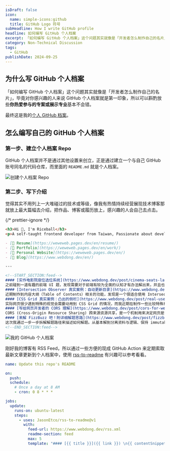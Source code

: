 ```yaml
---
isDraft: false
icon:
  name: simple-icons:github
  title: GitHub Logo 符号
subHeadline: How I write GitHub profile
headline: 如何编写 GitHub 个人档案
excerpt: 「如何编写 GitHub 个人档案」这个问题其实就像是「开发者怎么制作自己的名片」，毕竟对你感兴趣的人来说 GitHub 个人档案就是第一印象，所以可以斟酌放些「你热爱参与的专案或展示专业」基本不会错。像我有热情持续经营展现技术博客那就放上最大篇幅去介绍，把作品、博客或履历放上。
category: Non-Technical Discussion
tags:
  - GitHub
publishDate: 2024-09-25
---
```


## 为什么写 GitHub 个人档案

「如何编写 GitHub 个人档案」这个问题其实就像是「开发者怎么制作自己的名片」，毕竟对你感兴趣的人来说 GitHub 个人档案就是第一印象，所以可以斟酌放些**你热爱参与的专案或展示专业**基本不会错。

最终这是我的[个人 GitHub 档案](https://github.com/riceball-tw)。

## 怎么编写自己的 GitHub 个人档案

### 第一步、建立个人档案 Repo

GitHub 个人档案并不是通过其他设置来创立，正是通过建立一个与自己 GitHub 账号同名的代码仓库，而里面的 `README.md` 就是个人档案。

![创建个人档案 Repo](new-repo.webp)

### 第二步、写下介绍

觉得其实不用列上一大堆碰过的技术或等级，像我有热情持续经营展现技术博客那就放上最大篇幅去介绍，把作品、博客或履历放上，感兴趣的人会自己去点击。

{/* prettier-ignore */}
```md
<h3>Hi 👋, I'm Riceball</h3>
<p>A self-taught frontend developer from Taiwan, Passionate about developing interesting web apps!</p>

- [📜 Resume](https://weweweb.pages.dev/en/resume/)
- [💼 Portfolio](https://weweweb.pages.dev/en/work/)
- [🏡 Personal Website](https://weweweb.pages.dev/en/)
- [📝 Blog](https://www.webdong.dev/en/)

---

<!--START_SECTION:feed-->
#### [实作电影院座位选位系统](https://www.webdong.dev/post/cinema-seats-layout/)
之前碰到一道有趣的前端 UI 题，发现需要对于前端有较为全面的认知才有办法解出来，并且也可以针对感兴趣的领域延伸提出更更多问题，于是特地记录一下我的思考解题过程。身为一名前端工程师，你会怎么实作上图的电影院座位选位系统？
#### [Intersection Observer 真实案例：自动更新目录](https://www.webdong.dev/post/real-use-case-of-intersection-observer-toc/)
近期制作到内容大纲（Table of Contents）相关的功能，发现是一个很适合使用 Intersection Observer 的案例，通过监听特定元素来自动更新目录的状态。在早期可能会需要通过 getBoundingClientRect 之类的方法来计算元素有没有离开窗口，现在这样的需求就变得更加容易实现。
#### [CSS Grid 真实案例：凸出的侧栏](https://www.webdong.dev/post/real-use-case-of-css-grid-extended-sidebar/)
实际网页很少遇到特殊的视觉会需要动用到 CSS Grid 的情况，而我近期在制作一些比较特殊视觉的网页布局，事后感觉特别适合作为一个 CSS Grid 的启发教材，于是写下了本篇文章帮助通过真实世界案例更深刻了解 CSS Grid。
#### [写给网页开发者的 CORS 理解](https://www.webdong.dev/post/cors-for-web-developer/)
CORS (Cross-Origin Resource Sharing) 跨来源资源共享，是一个机制用来决定网页是否能够存取其他来源的资源，能有效防止不同来源之间的不正当资源存取。通过 CORS，可以在保护用户资料的同时，允许合法的跨来源请求。
#### [来解 FizzBuzz 吧！附详细解题思路](https://www.webdong.dev/post/fizzbuzz/)
这次我通过一步一步拆解解题路径来描述如何解题。从基本解到分离资料与逻辑、保持 immutable 以及边缘案例还有文件编写都有涵盖。打印出 1 到 100 的数字、假如数字是 3 的倍数，则打印 Fizz、假如数字是 5 的倍数，则打印 Buzz、假如数字是 3 和 5 的公倍数，则打印 FizzBuzz。
<!--END_SECTION:feed-->
```

![我的 GitHub 个人档案](readme.webp)

刚好我的博客有 RSS Feed，所以通过一些方便的现成 GitHub Action 来定期索取最新文章更新到个人档案中，使用 [rss-to-readme](https://github.com/JasonEtco/rss-to-readme) 有兴趣可以参考看看。

```yml
name: Update this repo's README

on:
  push:
  schedule:
    # Once a day at 8 AM
    - cron: 0 8 * * *

jobs:
  update:
    runs-on: ubuntu-latest
    steps:
      - uses: JasonEtco/rss-to-readme@v1
        with:
          feed-url: https://www.webdong.dev/rss.xml
          readme-section: feed
          max: 5
          template: "#### [{{ title }}]({{ link }}) \n{{ contentSnippet }}\n\n"
```
